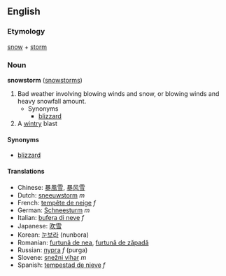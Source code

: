 ==English==
===Etymology===
[[snow]] + [[storm]]

===Noun===
'''snowstorm''' ([[snowstorms]])

#Bad weather involving blowing winds and snow, or blowing winds and heavy snowfall amount.
#* Synonyms
#**[[blizzard]]
#A [[wintry]] blast

====Synonyms====
*[[blizzard]]

====Translations====
*Chinese: [[暴風雪]], [[暴风雪]]
*Dutch: [[sneeuwstorm]] ''m''
*French: [[tempête de neige]] ''f''
*German: [[Schneesturm]] ''m''
*Italian: [[bufera di neve]] ''f''
*Japanese: [[吹雪]]
*Korean: [[눈보라]] (nunbora)
*Romanian: [[furtună de nea]], [[furtună de zăpadă]]
*Russian: [[пурга]] ''f'' (purga)
*Slovene: [[snežni vihar]] ''m''
*Spanish: [[tempestad de nieve]] ''f''